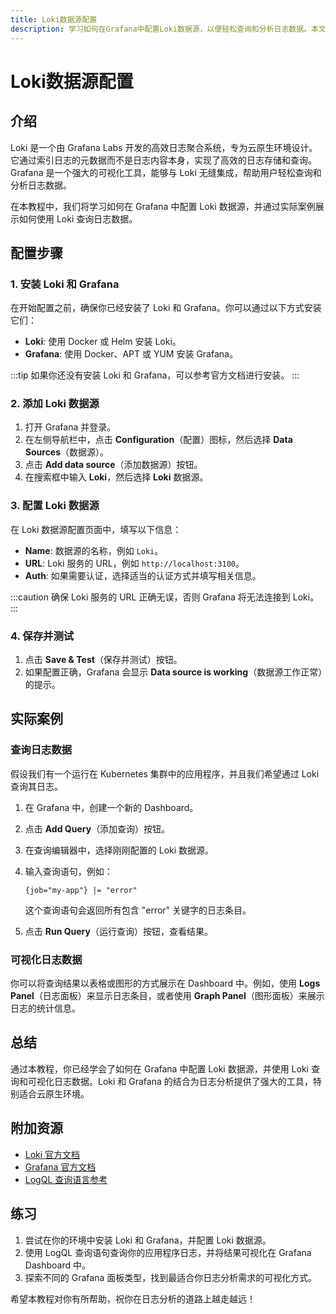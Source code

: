 ```yaml
---
title: Loki数据源配置
description: 学习如何在Grafana中配置Loki数据源，以便轻松查询和分析日志数据。本文适合初学者，包含详细的步骤和实际案例。
---
```


# Loki数据源配置

## 介绍

Loki 是一个由 Grafana Labs 开发的高效日志聚合系统，专为云原生环境设计。它通过索引日志的元数据而不是日志内容本身，实现了高效的日志存储和查询。Grafana 是一个强大的可视化工具，能够与 Loki 无缝集成，帮助用户轻松查询和分析日志数据。

在本教程中，我们将学习如何在 Grafana 中配置 Loki 数据源，并通过实际案例展示如何使用 Loki 查询日志数据。

## 配置步骤

### 1. 安装 Loki 和 Grafana

在开始配置之前，确保你已经安装了 Loki 和 Grafana。你可以通过以下方式安装它们：

- **Loki**: 使用 Docker 或 Helm 安装 Loki。
- **Grafana**: 使用 Docker、APT 或 YUM 安装 Grafana。

:::tip
如果你还没有安装 Loki 和 Grafana，可以参考官方文档进行安装。
:::

### 2. 添加 Loki 数据源

1. 打开 Grafana 并登录。
2. 在左侧导航栏中，点击 **Configuration**（配置）图标，然后选择 **Data Sources**（数据源）。
3. 点击 **Add data source**（添加数据源）按钮。
4. 在搜索框中输入 **Loki**，然后选择 **Loki** 数据源。

### 3. 配置 Loki 数据源

在 Loki 数据源配置页面中，填写以下信息：

- **Name**: 数据源的名称，例如 `Loki`。
- **URL**: Loki 服务的 URL，例如 `http://localhost:3100`。
- **Auth**: 如果需要认证，选择适当的认证方式并填写相关信息。

:::caution
确保 Loki 服务的 URL 正确无误，否则 Grafana 将无法连接到 Loki。
:::

### 4. 保存并测试

1. 点击 **Save & Test**（保存并测试）按钮。
2. 如果配置正确，Grafana 会显示 **Data source is working**（数据源工作正常）的提示。

## 实际案例

### 查询日志数据

假设我们有一个运行在 Kubernetes 集群中的应用程序，并且我们希望通过 Loki 查询其日志。

1. 在 Grafana 中，创建一个新的 Dashboard。
2. 点击 **Add Query**（添加查询）按钮。
3. 在查询编辑器中，选择刚刚配置的 Loki 数据源。
4. 输入查询语句，例如：

   ```logql
   {job="my-app"} |= "error"
   ```

   这个查询语句会返回所有包含 "error" 关键字的日志条目。

5. 点击 **Run Query**（运行查询）按钮，查看结果。

### 可视化日志数据

你可以将查询结果以表格或图形的方式展示在 Dashboard 中。例如，使用 **Logs Panel**（日志面板）来显示日志条目，或者使用 **Graph Panel**（图形面板）来展示日志的统计信息。

## 总结

通过本教程，你已经学会了如何在 Grafana 中配置 Loki 数据源，并使用 Loki 查询和可视化日志数据。Loki 和 Grafana 的结合为日志分析提供了强大的工具，特别适合云原生环境。

## 附加资源

- [Loki 官方文档](https://grafana.com/docs/loki/latest/)
- [Grafana 官方文档](https://grafana.com/docs/grafana/latest/)
- [LogQL 查询语言参考](https://grafana.com/docs/loki/latest/logql/)

## 练习

1. 尝试在你的环境中安装 Loki 和 Grafana，并配置 Loki 数据源。
2. 使用 LogQL 查询语句查询你的应用程序日志，并将结果可视化在 Grafana Dashboard 中。
3. 探索不同的 Grafana 面板类型，找到最适合你日志分析需求的可视化方式。

希望本教程对你有所帮助，祝你在日志分析的道路上越走越远！